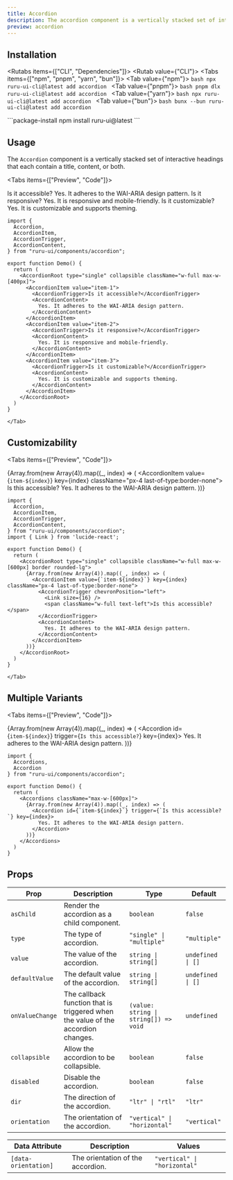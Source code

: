 ```yaml
---
title: Accordion
description: The accordion component is a vertically stacked set of interactive headings that each contain a title, content, or both.
preview: accordion
---
```



## Installation

<Rutabs items={["CLI", "Dependencies"]}>
  <Rutab value={"CLI"}>
    <Tabs items={["npm", "pnpm", "yarn", "bun"]}>
      <Tab value={"npm"}>
      ```bash
      npx ruru-ui-cli@latest add accordion
      ```
      </Tab>
      <Tab value={"pnpm"}>
      ```bash
      pnpm dlx ruru-ui-cli@latest add accordion
      ```
      </Tab>
      <Tab value={"yarn"}>
      ```bash
      npx ruru-ui-cli@latest add accordion
      ```
      </Tab>
      <Tab value={"bun"}>
      ```bash
      bunx --bun ruru-ui-cli@latest add accordion
      ```
    </Tab>
    </Tabs>

  </Rutab>
  <Rutab value={"Dependencies"}>
    ```package-install
    npm install ruru-ui@latest
    ```
  </Rutab>
</Rutabs>

## Usage

The `Accordion` component is a vertically stacked set of interactive headings that each contain a title, content, or both.

<Tabs items={["Preview", "Code"]}>
  <Tab value="Preview" >
    <div className="min-h-72 flex justify-center items-center">
      <AccordionRoot type="single" collapsible className="w-full max-w-[400px]">
        <AccordionItem value="item-1">
          <AccordionTrigger>Is it accessible?</AccordionTrigger>
          <AccordionContent>Yes. It adheres to the WAI-ARIA design pattern.</AccordionContent>
        </AccordionItem>
        <AccordionItem value="item-2">
          <AccordionTrigger>Is it responsive?</AccordionTrigger>
          <AccordionContent>Yes. It is responsive and mobile-friendly.</AccordionContent>
        </AccordionItem>
        <AccordionItem value="item-3">
          <AccordionTrigger>Is it customizable?</AccordionTrigger>
          <AccordionContent>Yes. It is customizable and supports theming.</AccordionContent>
        </AccordionItem>
      </AccordionRoot>
    </div>
  </Tab>
  <Tab value="Code">
```tsx
import {
  Accordion,
  AccordionItem,
  AccordionTrigger,
  AccordionContent,
} from "ruru-ui/components/accordion";

export function Demo() {
  return (
    <AccordionRoot type="single" collapsible className="w-full max-w-[400px]">
      <AccordionItem value="item-1">
        <AccordionTrigger>Is it accessible?</AccordionTrigger>
        <AccordionContent>
          Yes. It adheres to the WAI-ARIA design pattern.
        </AccordionContent>
      </AccordionItem>
      <AccordionItem value="item-2">
        <AccordionTrigger>Is it responsive?</AccordionTrigger>
        <AccordionContent>
          Yes. It is responsive and mobile-friendly.
        </AccordionContent>
      </AccordionItem>
      <AccordionItem value="item-3">
        <AccordionTrigger>Is it customizable?</AccordionTrigger>
        <AccordionContent>
          Yes. It is customizable and supports theming.
        </AccordionContent>
      </AccordionItem>
    </AccordionRoot>
  )
}
```
    </Tab>

</Tabs>

## Customizability

<Tabs items={["Preview", "Code"]}>
  <Tab value="Preview" >
    <div className="min-h-72 flex justify-center items-center">
      <AccordionRoot type="single" collapsible className="w-full max-w-[600px] border rounded-lg">
        {Array.from(new Array(4)).map((_, index) => (
          <AccordionItem value={`item-${index}`} key={index} className="px-4 last-of-type:border-none">
            <AccordionTrigger chevronPosition="left">
              <Link size={16} />
              <span className="w-full text-left">Is this accessible?</span>
            </AccordionTrigger>
            <AccordionContent>
              Yes. It adheres to the WAI-ARIA design pattern.
            </AccordionContent>
          </AccordionItem>
        ))}
      </AccordionRoot>
    </div>
  </Tab>
  <Tab value="Code">
```tsx
import {
  Accordion,
  AccordionItem,
  AccordionTrigger,
  AccordionContent,
} from "ruru-ui/components/accordion";
import { Link } from 'lucide-react';

export function Demo() {
  return (
    <AccordionRoot type="single" collapsible className="w-full max-w-[600px] border rounded-lg">
      {Array.from(new Array(4)).map((_, index) => (
        <AccordionItem value={`item-${index}`} key={index} className="px-4 last-of-type:border-none">
          <AccordionTrigger chevronPosition="left">
            <Link size={16} />
            <span className="w-full text-left">Is this accessible?</span>
          </AccordionTrigger>
          <AccordionContent>
            Yes. It adheres to the WAI-ARIA design pattern.
          </AccordionContent>
        </AccordionItem>
      ))}
    </AccordionRoot>
  )
}
```
    </Tab>

</Tabs>

## Multiple Variants

<Tabs items={["Preview", "Code"]}>
  <Tab value="Preview" >
    <div className="min-h-72 flex justify-center items-center">
      <Accordions className="max-w-[600px]">
        {Array.from(new Array(4)).map((_, index) => (
          <Accordion id={`item-${index}`} trigger={`Is this accessible?`} key={index}>
            Yes. It adheres to the WAI-ARIA design pattern.
          </Accordion>
        ))}
      </Accordions>
    </div>
  </Tab>
  <Tab value="Code">
```tsx
import {
  Accordions,
  Accordion
} from "ruru-ui/components/accordion";

export function Demo() {
  return (
    <Accordions className="max-w-[600px]">
      {Array.from(new Array(4)).map((_, index) => (
        <Accordion id={`item-${index}`} trigger={`Is this accessible?`} key={index}>
          Yes. It adheres to the WAI-ARIA design pattern.
        </Accordion>
      ))}
    </Accordions>
  )
}
```
  </Tab>
</Tabs>

## Props

| Prop | Description | Type | Default |
| ---- | ----------- | ---- | ------- |
| `asChild` | Render the accordion as a child component. | `boolean` | `false` |
| `type` | The type of accordion. | `"single" \| "multiple"` | `"multiple"` |
| `value` | The value of the accordion. | `string \| string[]` | `undefined \| []` |
| `defaultValue` | The default value of the accordion. | `string \| string[]` | `undefined \| []` |
| `onValueChange` | The callback function that is triggered when the value of the accordion changes. | `(value: string \| string[]) => void` | `undefined` |
| `collapsible` | Allow the accordion to be collapsible. | `boolean` | `false` |
| `disabled` | Disable the accordion. | `boolean` | `false` |
| `dir` | The direction of the accordion. | `"ltr" \| "rtl"` | `"ltr"` |
| `orientation` | The orientation of the accordion. | `"vertical" \| "horizontal"` | `"vertical"` |

| Data Attribute | Description | Values |
| -------------- | ----------- | ------ |
| `[data-orientation]` | The orientation of the accordion. | `"vertical" \| "horizontal"` |

